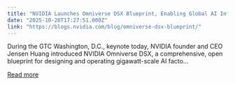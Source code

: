 ```yaml
---
title: "NVIDIA Launches Omniverse DSX Blueprint, Enabling Global AI Infrastructure Ecosystem to Build Gigawatt-Scale AI Factories"
date: "2025-10-28T17:27:51.000Z"
link: "https://blogs.nvidia.com/blog/omniverse-dsx-blueprint/"
---
```


During the GTC Washington, D.C., keynote today, NVIDIA founder and CEO Jensen Huang introduced NVIDIA Omniverse DSX, a comprehensive, open blueprint for designing and operating gigawatt-scale AI facto...

[Read more](https://blogs.nvidia.com/blog/omniverse-dsx-blueprint/)
